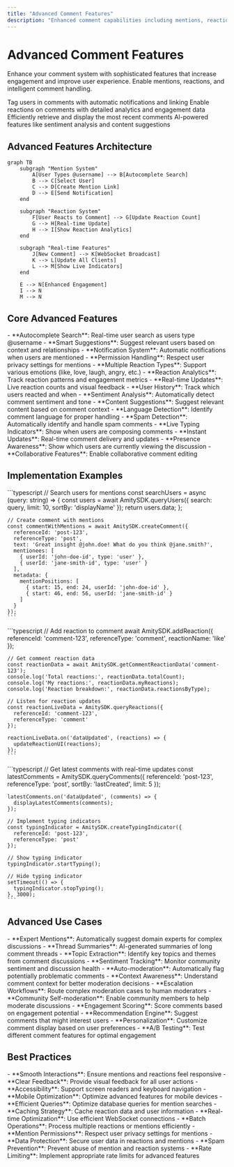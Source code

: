 ```yaml
---
title: "Advanced Comment Features"
description: "Enhanced comment capabilities including mentions, reactions, real-time updates, and intelligent features"
---
```


# Advanced Comment Features

Enhance your comment system with sophisticated features that increase engagement and improve user experience. Enable mentions, reactions, and intelligent comment handling.

<CardGroup cols={2}>
  <Card title="User Mentions" icon="at" href="mention-in-comment">
    Tag users in comments with automatic notifications and linking
  </Card>
  <Card title="Comment Reactions" icon="heart" href="get-comment-reaction-data">
    Enable reactions on comments with detailed analytics and engagement data
  </Card>
  <Card title="Latest Comments" icon="clock" href="get-latest-comment">
    Efficiently retrieve and display the most recent comments
  </Card>
  <Card title="Smart Features" icon="sparkles" href="smart-features">
    AI-powered features like sentiment analysis and content suggestions
  </Card>
</CardGroup>

## Advanced Features Architecture

```mermaid
graph TB
    subgraph "Mention System"
        A[User Types @username] --> B[Autocomplete Search]
        B --> C[Select User]
        C --> D[Create Mention Link]
        D --> E[Send Notification]
    end
    
    subgraph "Reaction System"
        F[User Reacts to Comment] --> G[Update Reaction Count]
        G --> H[Real-time Update]
        H --> I[Show Reaction Analytics]
    end
    
    subgraph "Real-time Features"
        J[New Comment] --> K[WebSocket Broadcast]
        K --> L[Update All Clients]
        L --> M[Show Live Indicators]
    end
    
    E --> N[Enhanced Engagement]
    I --> N
    M --> N
```

## Core Advanced Features

<AccordionGroup>
  <Accordion title="User Mentions">
    - **Autocomplete Search**: Real-time user search as users type @username
    - **Smart Suggestions**: Suggest relevant users based on context and relationships
    - **Notification System**: Automatic notifications when users are mentioned
    - **Permission Handling**: Respect user privacy settings for mentions
  </Accordion>
  
  <Accordion title="Comment Reactions">
    - **Multiple Reaction Types**: Support various emotions (like, love, laugh, angry, etc.)
    - **Reaction Analytics**: Track reaction patterns and engagement metrics
    - **Real-time Updates**: Live reaction counts and visual feedback
    - **User History**: Track which users reacted and when
  </Accordion>
  
  <Accordion title="Intelligent Features">
    - **Sentiment Analysis**: Automatically detect comment sentiment and tone
    - **Content Suggestions**: Suggest relevant content based on comment context
    - **Language Detection**: Identify comment language for proper handling
    - **Spam Detection**: Automatically identify and handle spam comments
  </Accordion>
  
  <Accordion title="Real-time Capabilities">
    - **Live Typing Indicators**: Show when users are composing comments
    - **Instant Updates**: Real-time comment delivery and updates
    - **Presence Awareness**: Show which users are currently viewing the discussion
    - **Collaborative Features**: Enable collaborative comment editing
  </Accordion>
</AccordionGroup>

## Implementation Examples

<Tabs>
  <Tab title="Mentions System">
    ```typescript
    // Search users for mentions
    const searchUsers = async (query: string) => {
      const users = await AmitySDK.queryUsers({
        search: query,
        limit: 10,
        sortBy: 'displayName'
      });
      return users.data;
    };
    
    // Create comment with mentions
    const commentWithMentions = await AmitySDK.createComment({
      referenceId: 'post-123',
      referenceType: 'post',
      text: 'Great insight @john.doe! What do you think @jane.smith?',
      mentionees: [
        { userId: 'john-doe-id', type: 'user' },
        { userId: 'jane-smith-id', type: 'user' }
      ],
      metadata: {
        mentionPositions: [
          { start: 15, end: 24, userId: 'john-doe-id' },
          { start: 46, end: 56, userId: 'jane-smith-id' }
        ]
      }
    });
    ```
  </Tab>
  
  <Tab title="Reaction System">
    ```typescript
    // Add reaction to comment
    await AmitySDK.addReaction({
      referenceId: 'comment-123',
      referenceType: 'comment',
      reactionName: 'like'
    });
    
    // Get comment reaction data
    const reactionData = await AmitySDK.getCommentReactionData('comment-123');
    console.log('Total reactions:', reactionData.totalCount);
    console.log('My reactions:', reactionData.myReactions);
    console.log('Reaction breakdown:', reactionData.reactionsByType);
    
    // Listen for reaction updates
    const reactionLiveData = AmitySDK.queryReactions({
      referenceId: 'comment-123',
      referenceType: 'comment'
    });
    
    reactionLiveData.on('dataUpdated', (reactions) => {
      updateReactionUI(reactions);
    });
    ```
  </Tab>
  
  <Tab title="Real-time Features">
    ```typescript
    // Get latest comments with real-time updates
    const latestComments = AmitySDK.queryComments({
      referenceId: 'post-123',
      referenceType: 'post',
      sortBy: 'lastCreated',
      limit: 5
    });
    
    latestComments.on('dataUpdated', (comments) => {
      displayLatestComments(comments);
    });
    
    // Implement typing indicators
    const typingIndicator = AmitySDK.createTypingIndicator({
      referenceId: 'post-123',
      referenceType: 'post'
    });
    
    // Show typing indicator
    typingIndicator.startTyping();
    
    // Hide typing indicator
    setTimeout(() => {
      typingIndicator.stopTyping();
    }, 3000);
    ```
  </Tab>
</Tabs>

## Advanced Use Cases

<AccordionGroup>
  <Accordion title="Community Discussions">
    - **Expert Mentions**: Automatically suggest domain experts for complex discussions
    - **Thread Summaries**: AI-generated summaries of long comment threads
    - **Topic Extraction**: Identify key topics and themes from comment discussions
    - **Sentiment Tracking**: Monitor community sentiment and discussion health
  </Accordion>
  
  <Accordion title="Content Moderation">
    - **Auto-moderation**: Automatically flag potentially problematic comments
    - **Context Awareness**: Understand comment context for better moderation decisions
    - **Escalation Workflows**: Route complex moderation cases to human moderators
    - **Community Self-moderation**: Enable community members to help moderate discussions
  </Accordion>
  
  <Accordion title="Engagement Optimization">
    - **Engagement Scoring**: Score comments based on engagement potential
    - **Recommendation Engine**: Suggest comments that might interest users
    - **Personalization**: Customize comment display based on user preferences
    - **A/B Testing**: Test different comment features for optimal engagement
  </Accordion>
</AccordionGroup>

## Best Practices

<AccordionGroup>
  <Accordion title="User Experience">
    - **Smooth Interactions**: Ensure mentions and reactions feel responsive
    - **Clear Feedback**: Provide visual feedback for all user actions
    - **Accessibility**: Support screen readers and keyboard navigation
    - **Mobile Optimization**: Optimize advanced features for mobile devices
  </Accordion>
  
  <Accordion title="Performance">
    - **Efficient Queries**: Optimize database queries for mention searches
    - **Caching Strategy**: Cache reaction data and user information
    - **Real-time Optimization**: Use efficient WebSocket connections
    - **Batch Operations**: Process multiple reactions or mentions efficiently
  </Accordion>
  
  <Accordion title="Privacy & Security">
    - **Mention Permissions**: Respect user privacy settings for mentions
    - **Data Protection**: Secure user data in reactions and mentions
    - **Spam Prevention**: Prevent abuse of mention and reaction systems
    - **Rate Limiting**: Implement appropriate rate limits for advanced features
  </Accordion>
</AccordionGroup>
